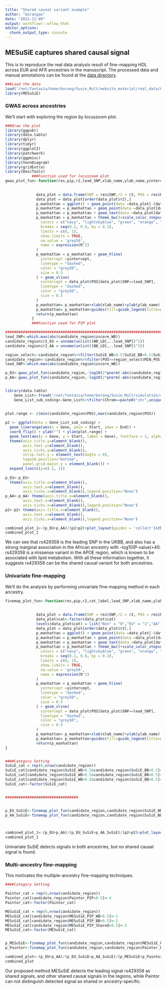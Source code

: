 ```yaml
---
title: "Shared causal variant example"
author: "borangao"
date: "2022-11-09"
output: workflowr::wflow_html
editor_options:
  chunk_output_type: console
---
```


## MESuSiE captures shared causal signal

This is to reproduce the real data analysis result of fine-mapping HDL across EUR and AFR ancestries in the manuscript. The processed data and manual annotations can be found at the [data directory](https://drive.google.com/drive/folders/1hgzCXntiMVUtlOaHPeJP3TqMRbnGdOUj?usp=sharing). 

```r
###Load the data
load("/net/fantasia/home/borang/Susie_Mult/website_material/real_data/HDL_APOE.RData")
library(MESuSiE)


```

### GWAS across ancestries

We'll start with exploring the region by locuszoom plot. 

```r
###Draw the plot
library(ggpubr)
library(data.table)
library(dplyr)
library(tidyr)
library(ggplot2)
library(patchwork)
library(ggpmisc)
library(VennDiagram)
library(gridExtra)
library(DescTools)
			###Function used for locuszoom plot
gwas_plot_fun<-function(res,pip,r2,lead_SNP,xlab_name,ylab_name,yintercept){
			  
			  
			  data_plot = data.frame(SNP = res$SNP,r2 = r2, POS = res$POS,pip = pip)
			  data_plot = data_plot[order(data_plot$r2),]
			  p_manhattan = ggplot() + geom_point(data =data_plot[-(data_plot$SNP==lead_SNP),], aes(x = POS, y = pip, color = r2),size = 1.5)
			  p_manhattan = p_manhattan + geom_point(data =data_plot[data_plot$SNP==lead_SNP,], aes(x = POS, y = pip),shape = 3,size = 2.5,color="red")
			  p_manhattan = p_manhattan + geom_text(data =data_plot[data_plot$SNP==lead_SNP,], mapping=aes(x=POS, y=pip, label=SNP),vjust=1.2, size=3,show.legend = FALSE)
			  p_manhattan = p_manhattan + theme_bw()+scale_color_stepsn(
			    colors = c("navy", "lightskyblue", "green", "orange", "red"),
			    breaks = seq(0.2, 0.8, by = 0.2),
			    limits = c(0, 1),
			    show.limits = TRUE,
			    na.value = 'grey50',
			    name = expression(R^2)
			  )
			  p_manhattan = p_manhattan + geom_hline(
			    yintercept =yintercept,
			    linetype = "dashed",
			    color = "grey50",
			    size = 0.5
			  ) + geom_vline(
			    xintercept = data_plot$POS[data_plot$SNP==lead_SNP],
			    linetype = "dashed",
			    color = "grey50",
			    size = 0.5
			  ) 
			  p_manhattan= p_manhattan+xlab(xlab_name)+ylab(ylab_name)
			  p_manhattan= p_manhattan+guides(fill=guide_legend(title=as.expression(bquote(R^2))))
			  return(p_manhattan)
			}
			###Function used for PIP plot	

#######################################################################
lead_SNP<-which.max(abs(candidate_region$zscore_WB))
candidate_region$r2_EU = unname(unlist((WB_LD[,..lead_SNP])^2))
candidate_region$r2_AA = unname(unlist((BB_LD[,..lead_SNP])^2))

region_select<-candidate_region%>%filter(SuSiE_WB>0.5|SuSiE_BB>0.5|SuSiE_Shared>0.5|Paintor_PIP>0.5|MESuSiE_PIP_Shared>0.5|MESuSiE_PIP_WB>0.5|MESuSiE_PIP_BB>0.5)%>%summarise(MIN_POS = min(POS),MAX_POS = max(POS))
candidate_region<-candidate_region%>%filter(POS>=region_select$MIN_POS,POS<=region_select$MAX_POS)
lead_SNP<-which.max(abs(candidate_region$zscore_WB))

p_EU<-gwas_plot_fun(candidate_region,-log10(2*pnorm(-abs(candidate_region$zscore_WB))),candidate_region$r2_EU,candidate_region$SNP[lead_SNP],"UKBB GWAS","-log10(Pvalue)",-log10(5e-8))
p_AA<-gwas_plot_fun(candidate_region,-log10(2*pnorm(-abs(candidate_region$zscore_BB))),candidate_region$r2_AA,candidate_region$SNP[lead_SNP],"AA GWAS","-log10(Pvalue)",-log10(5e-8))


library(data.table)
	Gene_List<-fread("/net/fantasia/home/borang/Susie_Mult/simulation/simu_0120/data/Gencode_GRCh37_Genes_UniqueList2021.txt",header=T)
	Gene_List_sub_coding<-Gene_List%>%filter(Chrom==paste0("chr",unique(candidate_region$CHR)))%>%filter(Start<max(candidate_region$POS),End>min(candidate_region$POS))%>%filter(Coding=="proteincoding")%>%filter(!is.na(cdsLength))

  
plot.range <- c(min(candidate_region$POS),max(candidate_region$POS))
	  
p2 <- ggplot(data = Gene_List_sub_coding) + 
  geom_linerange(aes(x = Gene, ymin = Start, ymax = End)) +
  coord_flip() + ylab("") + ylim(plot.range) + 
  geom_text(aes(x = Gene, y = Start, label = Gene), fontface = 2, alpha = I(0.7), hjust = "right", size= 2.5) + 
  theme(axis.title.y=element_blank(),
        axis.text.y=element_blank(),
        axis.ticks.y=element_blank(), 
        strip.text.y = element_text(angle = 0),
        legend.position="bottom", 
        panel.grid.major.y = element_blank()) + 
  expand_limits(y=c(-1, 1))
 
p_EU<-p_EU+
  theme(axis.title.x=element_blank(),
        axis.text.x=element_blank(),
        axis.ticks.x=element_blank(),legend.position="None")
p_AA<-p_AA+ theme(axis.title.x=element_blank(),
        axis.text.x=element_blank(),
        axis.ticks.x=element_blank(),legend.position="None")
p2<-p2+ theme(axis.title.x=element_blank(),
        axis.text.x=element_blank(),
        axis.ticks.x=element_blank(),legend.position="None")

combined_plot_1<-(p_EU+p_AA)/(p2+p2)+plot_layout(guides = 'collect')&theme(legend.position = "bottom")
combined_plot_1
```
We can see that rs429358 is the leading SNP in the UKBB, and also has a strong marginal association in the African ancestry with -log10(P-value)>40. rs429358 is a missense variant in the APOE region, which is known to be associated with lipid metabolism. With all these information together, it suggests rs429358 can be the shared causal variant for both ancestries. 

### Univariate fine-mapping
We'll do the analysis by performing univariate fine-mapping method in each ancestry.
```r
finemap_plot_fun<-function(res,pip,r2,cat_label,lead_SNP,xlab_name,ylab_name,yintercept){
			  
			  
			  data_plot = data.frame(SNP = res$SNP,r2 = r2, POS = res$POS,pip = pip,cat =cat_label )
			  data_plot$cat<-factor(data_plot$cat)
			  levels(data_plot$cat) = list("Non" = "0","EU" = "1","AA" = "2","Shared" = "3","Paintor"="4")
			  data_plot = data_plot[order(data_plot$r2),]
			  p_manhattan = ggplot() + geom_point(data =data_plot[-(data_plot$SNP==lead_SNP),], aes(x = POS, y = pip, color = r2,shape = cat,size=cat))+scale_shape_manual(name="Category",drop=FALSE,values=c( 16, 17,15,3,18))+scale_size_manual(values=c( 1.5, 2.5,2.5,2.5,2.5))+guides( size = FALSE)
			  p_manhattan = p_manhattan + geom_point(data =data_plot[data_plot$SNP==lead_SNP,], aes(x = POS, y = pip),shape = 3,size = 2.5,color="red")
			  p_manhattan = p_manhattan + geom_text(data =data_plot[data_plot$SNP==lead_SNP,], mapping=aes(x=POS, y=pip, label=SNP),vjust=1.2, size=3,show.legend = FALSE)
			  p_manhattan = p_manhattan + theme_bw()+scale_color_stepsn(
			    colors = c("navy", "lightskyblue", "green", "orange", "red"),
			    breaks = seq(0.2, 0.8, by = 0.2),
			    limits = c(0, 1),
			    show.limits = TRUE,
			    na.value = 'grey50',
			    name = expression(R^2)
			  )
			  p_manhattan = p_manhattan + geom_hline(
			    yintercept =yintercept,
			    linetype = "dashed",
			    color = "grey50",
			    size = 0.5
			  ) + geom_vline(
			    xintercept = data_plot$POS[data_plot$SNP==lead_SNP],
			    linetype = "dashed",
			    color = "grey50",
			    size = 0.5
			  ) 
			  p_manhattan= p_manhattan+xlab(xlab_name)+ylab(ylab_name)
			  p_manhattan= p_manhattan+guides(fill=guide_legend(title=as.expression(bquote(R^2))))
			  return(p_manhattan)
}			


####Category Setting
SuSiE_cat = rep(0,nrow(candidate_region))
SuSiE_cat[candidate_region$SuSiE_WB>0.5&candidate_region$SuSiE_BB>0.5]<-3
SuSiE_cat[candidate_region$SuSiE_WB>0.5&candidate_region$SuSiE_BB<0.5]<-1
SuSiE_cat[candidate_region$SuSiE_WB<0.5&candidate_region$SuSiE_BB>0.5]<-2
SuSiE_cat<-factor(SuSiE_cat)


#################################


p_EU_SuSiE<-finemap_plot_fun(candidate_region,candidate_region$SuSiE_WB,candidate_region$r2_EU,SuSiE_cat,candidate_region$SNP[lead_SNP],"SuSiE UKBB","PIP",0.5)
p_AA_SuSiE<-finemap_plot_fun(candidate_region,candidate_region$SuSiE_BB,candidate_region$r2_AA,SuSiE_cat,candidate_region$SNP[lead_SNP],"SuSiE AA","PIP",0.5)



combined_plot_1<-(p_EU+p_AA)/(p_EU_SuSiE+p_AA_SuSiE)/(p2+p2)+plot_layout(guides = 'collect')&theme(legend.position = "bottom")
combined_plot_1

```

Univariate SuSiE detects signals in both ancestries, but no shared causal signal is found.

### Multi-ancestry fine-mapping
This motivates the multiple-ancestry fine-mapping techniques.

```r
####Category Setting

Paintor_cat = rep(0,nrow(candidate_region))
Paintor_cat[candidate_region$Paintor_PIP>0.5]<-4
Paintor_cat<-factor(Paintor_cat)

MESuSiE_cat = rep(0,nrow(candidate_region))
MESuSiE_cat[candidate_region$MESuSiE_PIP_WB>0.5]<-1
MESuSiE_cat[candidate_region$MESuSiE_PIP_BB>0.5]<-2
MESuSiE_cat[candidate_region$MESuSiE_PIP_Shared>0.5]<-3
MESuSiE_cat<-factor(MESuSiE_cat)


p_MESuSiE<-finemap_plot_fun(candidate_region,candidate_region$MESuSiE_PIP_Either,candidate_region$r2_EU,MESuSiE_cat,candidate_region$SNP[lead_SNP],"MESuSiE","PIP",0.5)
p_Paintor<-finemap_plot_fun(candidate_region,candidate_region$Paintor_PIP,candidate_region$r2_EU,Paintor_cat,candidate_region$SNP[lead_SNP],"Paintor","PIP",0.5)

combined_plot<-(p_EU+p_AA)/(p_EU_SuSiE+p_AA_SuSiE)/(p_MESuSiE+p_Paintor)/(p2+p2)+plot_layout(guides = 'collect')&theme(legend.position = "bottom")
combined_plot

```
Our proposed method MESuSiE detects the leading signal rs429358 as shared signals, and other shared causal signals in the regions, while Paintor can not distinguish detected signal as shared or ancestry-specific.

